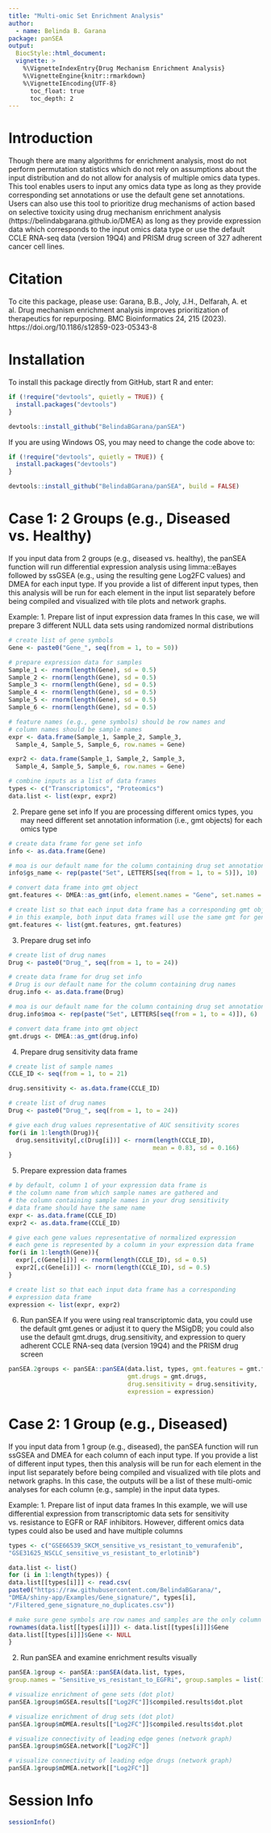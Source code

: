 ```yaml
---
title: "Multi-omic Set Enrichment Analysis"
author: 
  - name: Belinda B. Garana
package: panSEA
output:
  BiocStyle::html_document:
  vignette: >
    %\VignetteIndexEntry{Drug Mechanism Enrichment Analysis}
    %\VignetteEngine{knitr::rmarkdown}
    %\VignetteIEncoding{UTF-8}
      toc_float: true
      toc_depth: 2
---
```


# Introduction
Though there are many algorithms for enrichment analysis, most do not perform 
permutation statistics which do not rely on assumptions about the input 
distribution and do not allow for analysis of multiple omics data types. 
This tool enables users to input any omics data type as long as they provide 
corresponding set annotations or use the default gene set annotations. Users 
can also use this tool to prioritize drug mechanisms of action based on 
selective toxicity using drug mechanism enrichment analysis 
(https://belindabgarana.github.io/DMEA) as long as they provide expression 
data which corresponds to the input omics data type or use the default CCLE 
RNA-seq data (version 19Q4) and PRISM drug screen of 327 adherent cancer cell 
lines.

# Citation
To cite this package, please use:
Garana, B.B., Joly, J.H., Delfarah, A. et al. Drug mechanism enrichment analysis improves prioritization of therapeutics for repurposing. BMC Bioinformatics 24, 215 (2023). https://doi.org/10.1186/s12859-023-05343-8

# Installation
To install this package directly from GitHub, start R and enter:
```r
if (!require("devtools", quietly = TRUE)) {
  install.packages("devtools")
}

devtools::install_github("BelindaBGarana/panSEA")
```

If you are using Windows OS, you may need to change the code above to:
```r
if (!require("devtools", quietly = TRUE)) {
  install.packages("devtools")
}

devtools::install_github("BelindaBGarana/panSEA", build = FALSE)
```

# Case 1: 2 Groups (e.g., Diseased vs. Healthy)
If you input data from 2 groups (e.g., diseased vs. healthy), the panSEA 
function will run differential expression analysis using limma::eBayes 
followed by ssGSEA (e.g., using the resulting gene Log2FC values) and DMEA 
for each input type. If you provide a list of different input types, then this 
analysis will be run for each element in the input list separately before being 
compiled and visualized with tile plots and network graphs.

Example:
1. Prepare list of input expression data frames
In this case, we will prepare 3 different NULL data sets using randomized 
normal distributions
```r
# create list of gene symbols
Gene <- paste0("Gene_", seq(from = 1, to = 50))

# prepare expression data for samples
Sample_1 <- rnorm(length(Gene), sd = 0.5)
Sample_2 <- rnorm(length(Gene), sd = 0.5)
Sample_3 <- rnorm(length(Gene), sd = 0.5)
Sample_4 <- rnorm(length(Gene), sd = 0.5)
Sample_5 <- rnorm(length(Gene), sd = 0.5)
Sample_6 <- rnorm(length(Gene), sd = 0.5)

# feature names (e.g., gene symbols) should be row names and 
# column names should be sample names
expr <- data.frame(Sample_1, Sample_2, Sample_3, 
  Sample_4, Sample_5, Sample_6, row.names = Gene)

expr2 <- data.frame(Sample_1, Sample_2, Sample_3, 
  Sample_4, Sample_5, Sample_6, row.names = Gene)

# combine inputs as a list of data frames
types <- c("Transcriptomics", "Proteomics")
data.list <- list(expr, expr2)
```

2. Prepare gene set info
If you are processing different omics types, you may need different set 
annotation information (i.e., gmt objects) for each omics type
```r
# create data frame for gene set info
info <- as.data.frame(Gene)

# moa is our default name for the column containing drug set annotations
info$gs_name <- rep(paste("Set", LETTERS[seq(from = 1, to = 5)]), 10)

# convert data frame into gmt object
gmt.features <- DMEA::as_gmt(info, element.names = "Gene", set.names = "gs_name")

# create list so that each input data frame has a corresponding gmt object
# in this example, both input data frames will use the same gmt for gene sets
gmt.features <- list(gmt.features, gmt.features)
```

3. Prepare drug set info
```r
# create list of drug names
Drug <- paste0("Drug_", seq(from = 1, to = 24))

# create data frame for drug set info
# Drug is our default name for the column containing drug names
drug.info <- as.data.frame(Drug)

# moa is our default name for the column containing drug set annotations
drug.info$moa <- rep(paste("Set", LETTERS[seq(from = 1, to = 4)]), 6)

# convert data frame into gmt object
gmt.drugs <- DMEA::as_gmt(drug.info)
```

4. Prepare drug sensitivity data frame
```r
# create list of sample names
CCLE_ID <- seq(from = 1, to = 21)

drug.sensitivity <- as.data.frame(CCLE_ID)

# create list of drug names
Drug <- paste0("Drug_", seq(from = 1, to = 24))

# give each drug values representative of AUC sensitivity scores
for(i in 1:length(Drug)){
  drug.sensitivity[,c(Drug[i])] <- rnorm(length(CCLE_ID),
                                        mean = 0.83, sd = 0.166)
}
```

5. Prepare expression data frames
```r
# by default, column 1 of your expression data frame is
# the column name from which sample names are gathered and
# the column containing sample names in your drug sensitivity
# data frame should have the same name
expr <- as.data.frame(CCLE_ID)
expr2 <- as.data.frame(CCLE_ID)

# give each gene values representative of normalized expression
# each gene is represented by a column in your expression data frame
for(i in 1:length(Gene)){
  expr[,c(Gene[i])] <- rnorm(length(CCLE_ID), sd = 0.5)
  expr2[,c(Gene[i])] <- rnorm(length(CCLE_ID), sd = 0.5)
}

# create list so that each input data frame has a corresponding 
# expression data frame
expression <- list(expr, expr2)
```

6. Run panSEA
If you were using real transcriptomic data, you could use the default 
gmt.genes or adjust it to query the MSigDB; you could also use the default 
gmt.drugs, drug.sensitivity, and expression to query adherent CCLE RNA-seq data 
(version 19Q4) and the PRISM drug screen
```r
panSEA.2groups <- panSEA::panSEA(data.list, types, gmt.features = gmt.features, 
                                 gmt.drugs = gmt.drugs, 
                                 drug.sensitivity = drug.sensitivity, 
                                 expression = expression)
```

# Case 2: 1 Group (e.g., Diseased)
If you input data from 1 group (e.g., diseased), the panSEA function will run 
ssGSEA and DMEA for each column of each input type. If you provide a list of 
different input types, then this analysis will be run for each element in the 
input list separately before being compiled and visualized with tile plots and 
network graphs. In this case, the outputs will be a list of these multi-omic 
analyses for each column (e.g., sample) in the input data types.

Example:
1. Prepare list of input data frames
In this example, we will use differential expression from transcriptomic data 
sets for sensitivity vs. resistance to EGFR or RAF inhibitors. However, 
different omics data types could also be used and have multiple columns
```r
types <- c("GSE66539_SKCM_sensitive_vs_resistant_to_vemurafenib",
"GSE31625_NSCLC_sensitive_vs_resistant_to_erlotinib")

data.list <- list()
for (i in 1:length(types)) {
data.list[[types[i]]] <- read.csv(
paste0("https://raw.githubusercontent.com/BelindaBGarana/", 
"DMEA/shiny-app/Examples/Gene_signature/", types[i], 
"/Filtered_gene_signature_no_duplicates.csv"))

# make sure gene symbols are row names and samples are the only column names
rownames(data.list[[types[i]]]) <- data.list[[types[i]]]$Gene
data.list[[types[i]]]$Gene <- NULL
}
```

2. Run panSEA and examine enrichment results visually
```r
panSEA.1group <- panSEA::panSEA(data.list, types, 
group.names = "Sensitive_vs_resistant_to_EGFRi", group.samples = list(1))

# visualize enrichment of gene sets (dot plot)
panSEA.1group$mGSEA.results[["Log2FC"]]$compiled.results$dot.plot

# visualize enrichment of drug sets (dot plot)
panSEA.1group$mDMEA.results[["Log2FC"]]$compiled.results$dot.plot

# visualize connectivity of leading edge genes (network graph)
panSEA.1group$mGSEA.network[["Log2FC"]]

# visualize connectivity of leading edge drugs (network graph)
panSEA.1group$mDMEA.network[["Log2FC"]]
```

# Session Info
```r
sessionInfo()
```
